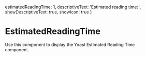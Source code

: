 

  estimatedReadingTime: 1,
  descriptiveText: 'Estimated reading time: ',
  showDescriptiveText: true,
  showIcon: true
}

<Meta
  title="Components/Blocks/Yoast SEO/EstimatedReadingTime"
  component={EstimatedReadingTime}
/>

# EstimatedReadingTime

Use this component to display the Yoast Estimated Reading Time component.

<Canvas>
  <Story name="Component">
    <EstimatedReadingTime attributes={attributes} />
  </Story>
</Canvas>
